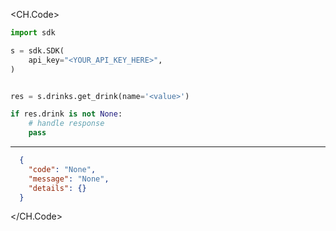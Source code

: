 
<CH.Code>
```python GetDrink.py
import sdk

s = sdk.SDK(
    api_key="<YOUR_API_KEY_HERE>",
)


res = s.drinks.get_drink(name='<value>')

if res.drink is not None:
    # handle response
    pass
```
---

```json Example Response
  {
    "code": "None",
    "message": "None",
    "details": {}
  }
```
</CH.Code>
